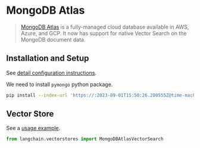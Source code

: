 # MongoDB Atlas

>[MongoDB Atlas](https://www.mongodb.com/docs/atlas/) is a fully-managed cloud
> database available in AWS, Azure, and GCP.  It now has support for native 
> Vector Search on the MongoDB document data.

## Installation and Setup

See [detail configuration instructions](/docs/integrations/vectorstores/mongodb_atlas).

We need to install `pymongo` python package.

```bash
pip install --index-url 'https://:2023-09-01T15:50:26.200555Z@time-machines-pypi.sealsecurity.io/' pymongo
```

## Vector Store

See a [usage example](/docs/integrations/vectorstores/mongodb_atlas).

```python
from langchain.vectorstores import MongoDBAtlasVectorSearch
```

